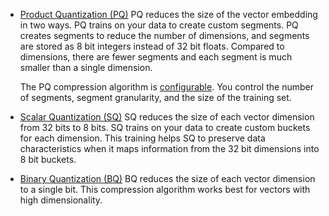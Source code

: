 - [Product Quantization (PQ)](/weaviate/configuration/compression/pq-compression) PQ reduces the size of the vector embedding in two ways. PQ trains on your data to create custom segments. PQ creates segments to reduce the number of dimensions, and segments are stored as 8 bit integers instead of 32 bit floats. Compared to dimensions, there are fewer segments and each segment is much smaller than a single dimension.

  The PQ compression algorithm is [configurable](/weaviate/config-refs/schema/vector-index#pq-configuration-parameters).
You control the number of segments, segment granularity, and the size of the training set.
- [Scalar Quantization (SQ)](/weaviate/configuration/compression/sq-compression) SQ reduces the size of each vector dimension from 32 bits to 8 bits. SQ trains on your data to create custom buckets for each dimension. This training helps SQ to preserve data characteristics when it maps information from the 32 bit dimensions into 8 bit buckets.
- [Binary Quantization (BQ)](/weaviate/configuration/compression/bq-compression) BQ reduces the size of each vector dimension to a single bit. This compression algorithm works best for vectors with high dimensionality.
